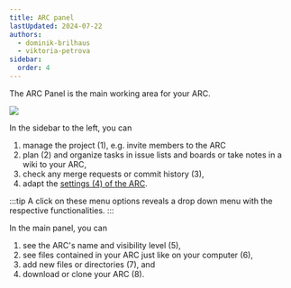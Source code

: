 ```yaml
---
title: ARC panel
lastUpdated: 2024-07-22
authors:
  - dominik-brilhaus
  - viktoria-petrova
sidebar:
  order: 4
---
```



The ARC Panel is the main working area for your ARC. 

![](@images/datahub/datahub-arc-overview.drawio.png)

In the sidebar to the left, you can

<Steps>

1. manage the project (1), e.g. invite members to the ARC
2. plan (2) and organize tasks in issue lists and boards or take notes in a wiki to your ARC,
3. check any merge requests or commit history (3),
4. adapt the [settings (4) of the ARC](/nfdi4plants.knowledgebase/datahub/datahub-arc-settings/).

</Steps>

:::tip
A click on these menu options reveals a drop down menu with the respective functionalities.
:::

In the main panel, you can

<Steps>

1. see the ARC's name and visibility level (5),
2. see files contained in your ARC just like on your computer (6),
3. add new files or directories (7), and
4. download or clone your ARC (8).

</Steps>
